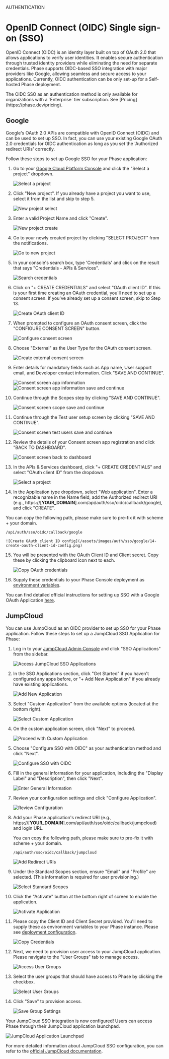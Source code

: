 

<Tag variant="small">AUTHENTICATION</Tag>

# OpenID Connect (OIDC) Single sign-on (SSO)

OpenID Connect (OIDC) is an identity layer built on top of OAuth 2.0 that allows applications to verify user identities. It enables secure authentication through trusted identity providers while eliminating the need for separate credentials. Phase supports OIDC-based SSO integration with major providers like Google, allowing seamless and secure access to your applications. Currently, OIDC authentication can be only set-up for a Self-hosted Phase deployment.

<Note>
 The OIDC SSO as an authentication method is only available for organizations with a `Enterprise` tier subscription. See [Pricing](https://phase.dev/pricing).
</Note>

## Google

Google's OAuth 2.0 APIs are compatible with OpenID Connect (OIDC) and can be used to set up SSO. In fact, you can use your existing Google OAuth 2.0 credentials for OIDC authentication as long as you set the 'Authorized redirect URIs' correctly.

Follow these steps to set up Google SSO for your Phase application:

1. Go to your [Google Cloud Platform Console](https://console.cloud.google.com/) and click the "Select a project" dropdown.

   ![Select a project](/assets/images/auth/sso/google/1-select-a-project.png)

2. Click "New project". If you already have a project you want to use, select it from the list and skip to step 5.

   ![New project select](/assets/images/auth/sso/google/2-new-project-select.png)

3. Enter a valid Project Name and click "Create".

   ![New project create](/assets/images/auth/sso/google/3-new-project-create.png)

4. Go to your newly created project by clicking "SELECT PROJECT" from the notifications.

   ![Go to new project](/assets/images/auth/sso/google/4-go-to-new-project.png)

5. In your console's search box, type 'Credentials' and click on the result that says "Credentials - APIs & Services".

   ![Search credentials](/assets/images/auth/sso/google/5-search-credentials.png)

6. Click on "+ CREATE CREDENTIALS" and select "OAuth client ID". If this is your first time creating an OAuth credential, you'll need to set up a consent screen. If you've already set up a consent screen, skip to Step 13.

   ![Create OAuth client ID](/assets/images/auth/sso/google/6-create-oauth-client-id.png)

7. When prompted to configure an OAuth consent screen, click the "CONFIGURE CONSENT SCREEN" button.

   ![Configure consent screen](/assets/images/auth/sso/google/7-first-time-consent-screen-config.png)

8. Choose "External" as the User Type for the OAuth consent screen.

   ![Create external consent screen](/assets/images/auth/sso/google/8-create-external-consent-screen.png)

9. Enter details for mandatory fields such as App name, User support email, and Developer contact information. Click "SAVE AND CONTINUE".

   ![Consent screen app information](/assets/images/auth/sso/google/9-consent-screen-app-information.png)
   ![Consent screen app information save and continue](/assets/images/auth/sso/google/10-consent-screen-app-information-save-continue.png)

10. Continue through the Scopes step by clicking "SAVE AND CONTINUE".

    ![Consent screen scope save and continue](/assets/images/auth/sso/google/11-consent-screen-scope-save-continue.png)

11. Continue through the Test user setup screen by clicking "SAVE AND CONTINUE".

    ![Consent screen test users save and continue](/assets/images/auth/sso/google/12-consent-screen-test-users-save-continue.png)

12. Review the details of your Consent screen app registration and click "BACK TO DASHBOARD".

    ![Consent screen back to dashboard](/assets/images/auth/sso/google/13-consent-screen-back-to-dashboard.png)

13. In the APIs & Services dashboard, click "+ CREATE CREDENTIALS" and select "OAuth client ID" from the dropdown.

    ![Select a project](/assets/images/auth/sso/google/1-select-a-project.png)

14. In the Application type dropdown, select "Web application". Enter a recognizable name in the Name field, add the Authorized redirect URI (e.g., https://[**YOUR_DOMAIN**].com/api/auth/sso/oidc/callback/google), and click "CREATE".

   You can copy the following path, please make sure to pre-fix it with scheme + your domain.

   ```
   /api/auth/sso/oidc/callback/google
   ```

    ![Create OAuth client ID config](/assets/images/auth/sso/google/14-create-oauth-client-id-config.png)

15. You will be presented with the OAuth Client ID and Client secret. Copy these by clicking the clipboard icon next to each.

    ![Copy OAuth credentials](/assets/images/auth/sso/google/15-copy-oauth-creds.png)

16. Supply these credentials to your Phase Console deployment as [environment variables](/self-hosting/configuration/envars#google-oidc).

You can find detailed official instructions for setting up SSO with a Google OAuth Application [here](https://support.google.com/cloud/answer/6158849?hl=en).


## JumpCloud

You can use JumpCloud as an OIDC provider to set up SSO for your Phase application. Follow these steps to set up a JumpCloud SSO Application for Phase:

1. Log in to your [JumpCloud Admin Console](https://console.jumpcloud.com/login/admin) and click "SSO Applications" from the sidebar. 

   ![Access JumpCloud SSO Applications](/assets/images/auth/sso/oidc/jumpcloud/1-click-SSO-applications-sidebar.png)

2. In the SSO Applications section, click "Get Started" if you haven't configured any apps before, or "+ Add New Application" if you already have existing applications.

   ![Add New Application](/assets/images/auth/sso/oidc/jumpcloud/2-click-get-started-if-no-apps-click-add-new-if-app-exists.png)

3. Select "Custom Application" from the available options (located at the bottom right).

   ![Select Custom Application](/assets/images/auth/sso/oidc/jumpcloud/3-select-custom-application-bottom-right-tile.png)

4. On the custom application screen, click "Next" to proceed.

   ![Proceed with Custom Application](/assets/images/auth/sso/oidc/jumpcloud/4-custom-application-click-next.png)

5. Choose "Configure SSO with OIDC" as your authentication method and click "Next".

   ![Configure SSO with OIDC](/assets/images/auth/sso/oidc/jumpcloud/5-select-configure-SSO-with-OIDC-click-next.png)

6. Fill in the general information for your application, including the "Display Label" and "Description", then click "Next".

   ![Enter General Information](/assets/images/auth/sso/oidc/jumpcloud/6-enter-general-info-click-next.png)

7. Review your configuration settings and click "Configure Application".

   ![Review Configuration](/assets/images/auth/sso/oidc/jumpcloud/7-review-config-click-configure-application.png)

8. Add your Phase application's redirect URI (e.g., https://[**YOUR_DOMAIN**].com/api/auth/sso/oidc/callback/jumpcloud) and login URL.

   You can copy the following path, please make sure to pre-fix it with scheme + your domain.

   ```
   /api/auth/sso/oidc/callback/jumpcloud
   ```

   ![Add Redirect URIs](/assets/images/auth/sso/oidc/jumpcloud/8-add-redirect-uris-login-url.png)

9. Under the Standard Scopes section, ensure "Email" and "Profile" are selected. (This information is required for user provisioning.)

   ![Select Standard Scopes](/assets/images/auth/sso/oidc/jumpcloud/9-select-email-profile-from-standard-scope.png)

10. Click the "Activate" button at the bottom right of screen to enable the application.

    ![Activate Application](/assets/images/auth/sso/oidc/jumpcloud/10-click-activate.png)

11. Please copy the Client ID and Client Secret provided. You'll need to supply these as environment variables to your Phase instance. Please see [deployment configuration](/self-hosting/configuration/envars#jump-cloud-oidc).

    ![Copy Credentials](/assets/images/auth/sso/oidc/jumpcloud/11-copy-client-id-client-secret.png)

12. Next, we need to provision user access to your JumpCloud application. Please navigate to the "User Groups" tab to manage access.

    ![Access User Groups](/assets/images/auth/sso/oidc/jumpcloud/12-click-user-groups-tab.png)

13. Select the user groups that should have access to Phase by clicking the checkbox.

    ![Select User Groups](/assets/images/auth/sso/oidc/jumpcloud/13-select-the-group-provision-access.png)

14. Click "Save" to provision access.

    ![Save Group Settings](/assets/images/auth/sso/oidc/jumpcloud/14-click-save.png)

Your JumpCloud SSO integration is now configured! Users can access Phase through their JumpCloud application launchpad.

![JumpCloud Application Launchpad](/assets/images/auth/sso/oidc/jumpcloud/jumpcloud-application-launchpad.png)

For more detailed information about JumpCloud SSO configuration, you can refer to the [official JumpCloud documentation](https://support.jumpcloud.com/s/article/Single-Sign-On-SSO-with-OIDC).

